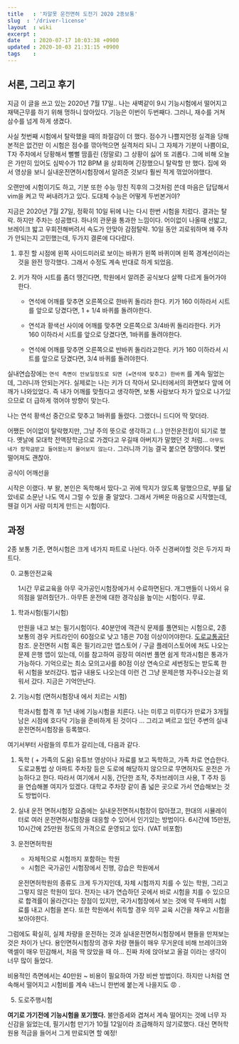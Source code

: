 ```yaml
---
title   : '차알못 운전면허 도전기 2020 2종보통'
slug  : '/driver-license'
layout  : wiki 
excerpt : 
date    : 2020-07-17 10:03:38 +0900
updated : 2020-10-03 21:31:15 +0900
tags    : 
---
```


## 서론, 그리고 후기 

지금 이 글을 쓰고 있는 2020년 7월 17일.. 나는 새벽같이 9시 기능시험에서 떨어지고 재택근무를 하기 위해 멍하니 앉아있다. 기능은 이번이 두번째다. 그러니, 재수를 거쳐 삼수를 넘게 하게 생겼다. 

사실 첫번째 시험에서 탈락했을 때의 좌절감이 더 했다. 점수가 나쁠지언정 실격을 당해본적은 없건만 이 시험은 점수를 깎아먹으면 실격처리 되니 그 자체가 기분이 나쁨이요, T자 주차에서 당황해서 뻘뻘 땀흘린 (정말로) 그 상황이 싫어 또 괴롭다. 그에 비해  오늘은 가만히 있어도 심박수가 112 BPM 을 상회하며 긴장했으니 탈락할 만 했다. 집에 와서 영상을 보니 실내운전면허시험장에서 알려준 것보다 훨씬 적게 꺾었어야했다. 

오랜만에 시험이기도 하고, 기분 또한 수능 망친 직후의  그것처럼 쓴데 마음은 답답해서 vim을 켜고 막 써내려가고 있다. 도대체 수능은 어떻게 두번본거야?

지금은 2020년 7월 27일, 정확히 10일 뒤에 나는 다시 한번 시험을 치렀다. 결과는 탈락. 하지만 주차는 성공했다. 하나의 관문을 통과한 느낌이다. 어이없이 나올때 선밟고, 브레이크 밟고 우회전해버려서 속도가 안맞아 감점탈락.  10일 동안 괴로워하며 왜 주차가 안되는지 고민했는데, 두가지 결론에 다다랐다. 

1. 후진 할 시점에 왼쪽 사이드미러로 보이는 바퀴가 왼쪽 바퀴이며 왼쪽 경계선이라는 것을 완전 망각했다. 그래서 수정도 계속 반대로 하게 되었음. 
   
2. 키가 작아 시트를 좀더 땡긴다면, 학원에서 알려준 공식보다 살짝 다르게 들어가야한다. 
   - 연석에 어깨를 맞추면 오른쪽으로 한바퀴 돌리라 한다. 키가 160 이하라서 시트를 앞으로 당겼다면, 1 + 1/4 바퀴를 돌려야한다. 
   
   - 연석과 황색선 사이에 어깨를 맞추면 오른쪽으로 3/4바퀴 돌리라한다. 키가 160 이하라서 시트를 앞으로 당겼다면, 1바퀴를 돌려야한다. 
     
   - 연석에 어깨를 맞추면 오른쪽으로 반바퀴 돌리라고한다. 키가 160 이하라서 시트를 앞으로 당겼다면, 3/4 바퀴를 돌려야한다. 
     
실내연습장에는 `연석 측면이 안보일정도로 되면 (=연석에 맞추고) 한바퀴` 를 계속 밀었는데, 그러니까 안되는거다. 실제로는 나는 키가 더 작아서 모니터에서의 화면보다 앞에 어깨가 나와있었다. 즉 내가 어깨를 맞췄다고 생각하면, 보통 사람보다 차가 앞으로 나가있으므로 더 급하게 꺾어야 방향이 맞는다. 

나는 연석 황색선 중간으로 맞추고 1바퀴를 돌렸다. 그랬더니 드디어 딱 맞더라. 

어쨌든 어이없이 탈락했지만, 그냥 주의 뜻으로 생각하고 (...) 안전운전킴이 되기로 했다. 옛날에 모대학 전액장학금으로 가겠다고 우길때 아버지가 말했던 것 처럼... `아무도 네가 장학금받고 들어왔는지 물어보지 않는다.` 그러니까 기능 결국 붙으면 장땡이다. 몇번 떨어져도 괜찮아. 
  
  공식이 어깨선을 

시작은 이랬다. 부 왈, 본인은  독학해서 땄다-고 귀에 딱지가 앉도록 말했으므로, 부를 닮았네로 소문난  나도 역시 그럴 수 있을 줄 알았다. 그래서 가벼운 마음으로 시작했는데, 웬걸 이거 사람 미치게 만드는 시험이다.  

## 과정
2종 보통 기준, 면허시험은 크게 네가지 파트로 나뉜다. 
아주 신경써야할 것은 두가지 파트다.


0. 교통안전교육 
   
   1시간 무료교육을 아무 국가공인시험장에가서 수료하면된다. 
   개그맨들이 나와서 유의점을 알려줬던가.. 아무튼 운전에 대한 경각심을 높이는 시험이다. 무료. 
   
1. 학과시험(필기시험)

   만원을 내고 보는 필기시험이다. 40분안에 객관식 문제를 풀면되는 시험으로, 2종 보통의 경우 커트라인이 60점으로 낮고 1종은 70점 이상이어야한다. [도로교통공단](https://www.safedriving.or.kr/guide/rerGuide04View.do?menuCode=MN-PO-1114) 참조. 
   운전면허 시험 혹은 필기라고만 앱스토어 / 구글 플레이스토어에 쳐도 나오는 문제 은행 앱이 있는데, 이를 참고하여 굉장히 여러번 풀면 쉽게 학과시험은 통과가 가능하다. 기억으로는 최소 모의고사를 80점 이상 연속으로 세번정도는 받도록 한 뒤 시험을 보러갔다. 법규 내용도 나오는데 이런 건 그냥 문제은행 자주나오는걸 외워서 갔다. 지금은 기억안난다.
   
2. 기능시험 (면허시험장내 에서 치르는 시험)

   학과시험 합격 후 1년 내에 기능시험을 치른다. 나는 미루고 미루다가 만료가 3개월 남은 시점에 호다닥 기능을 준비하게 된 것이다 ... 그리고 벼르고 있던 주변의 실내 운전면허시험장을 등록했다. 
   
여기서부터 사람들의 루트가 갈리는데, 다음과 같다. 

1. 독학 ( + 가족의 도움) 
   유튜브 영상이나 자료를 보고 독학하고, 가족 차로 연습한다. 도로교통법 상 아파트 주차장 등은 도로에 해당하지 않으므로 무면허자도 운전은 가능하다고 한다. 따라서 여기에서 시동, 간단한 조작, 주차브레이크 사용, T 주차 등을 연습해볼 여지가 있겠다. 대학교 주차장 같이 좀 넓은 곳으로 가서 연습해보는 것도 방법이다. 
   
2. 실내 운전 면허시험장 
   요즘에는 실내운전면허시험장이 많아졌고, 한대의 시뮬레이터로 여러 운전면허시험장을 대응할 수 있어서 인기있는 방법이다. 6시간에 15만원, 10시간에 25만원 정도의 가격으로 운영되고 있다. (VAT 비포함) 

3. 운전면허학원 
   - 자체적으로 시험까지 포함하는 학원
   - 시험은 국가공인 시험장에서 진행, 강습은 학원에서

   운전면허학원의 종류도 크게 두가지인데, 자체 시험까지 치를 수 있는 학원, 그리고 그렇지 않은 학원이 있다. 전자는 내가 연습하던 곳에서 바로 시험을 치를 수 있으므로 합격률이 올라간다는 장점이 있지만, 국가시험장에서 보는 것에 약 두배의 시험료를 내고 시험을 본다. 또한 학원에서 취득할 경우 의무 교육 시간을 채우고 시험을 보아야한다. 

  그럼에도 확실히, 실제 차량을 운전하는 것과 실내운전면허시험장에서 핸들을 만져보는 것은 차이가 난다. 용인면허시험장의 경우 차량 핸들이 매우 무거운데 비해 브레이크와 액셀이 매우 민감해서, 처음 딱 앉았을 때 아... 진짜 차에 앉아보고 올걸 이라는 생각이 너무 많이 들었다. 
  
비용적인 측면에서는 40만원 ~ 비용이 필요하여 가장 비싼 방법이다. 하지만 나처럼 연속해서 떨어지고 시험비를 계속 내느니 한번에 붙는게 나을지도 😡 .

5. 도로주행시험 

**여기로 가기전에 기능시험을 포기했다.** 불안증세와 겹쳐서 계속 떨어지는 것에 너무 자신감을 잃었는데, 필기시험 만기가 10월 12일이라 조급해하지 않기로했다. 대신 면허학원용 적금을 들어서 그게 만료되면 할 예정! 
